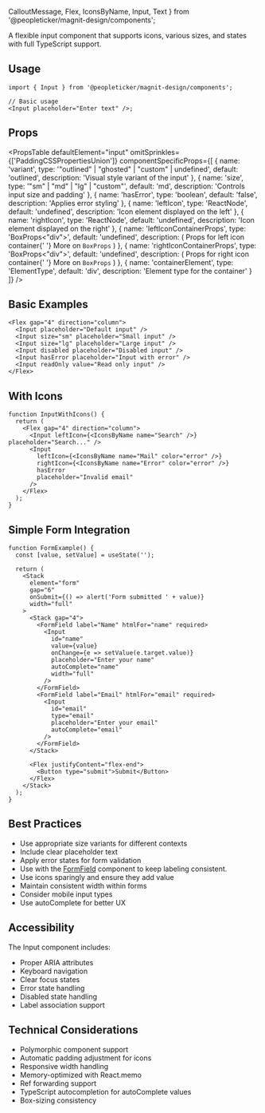   CalloutMessage,
  Flex,
  IconsByName,
  Input,
  Text
} from '@peopleticker/magnit-design/components';

A flexible input component that supports icons, various sizes, and states with
full TypeScript support.

<FormDepCallout />

## Usage

```tsx
import { Input } from '@peopleticker/magnit-design/components';

// Basic usage
<Input placeholder="Enter text" />;
```

## Props

<PropsTable
  defaultElement="input"
  omitSprinkles={['PaddingCSSPropertiesUnion']}
  componentSpecificProps={[
    {
      name: 'variant',
      type: '"outlined" | "ghosted" | "custom" | undefined',
      default: 'outlined',
      description: 'Visual style variant of the input'
    },
    {
      name: 'size',
      type: '"sm" | "md" | "lg" | "custom"',
      default: 'md',
      description: 'Controls input size and padding'
    },
    {
      name: 'hasError',
      type: 'boolean',
      default: 'false',
      description: 'Applies error styling'
    },
    {
      name: 'leftIcon',
      type: 'ReactNode',
      default: 'undefined',
      description: 'Icon element displayed on the left'
    },
    {
      name: 'rightIcon',
      type: 'ReactNode',
      default: 'undefined',
      description: 'Icon element displayed on the right'
    },
    {
      name: 'leftIconContainerProps',
      type: 'BoxProps<"div">',
      default: 'undefined',
      description: (
        <Text>
          Props for left icon container{' '}
          <Link to="/docs/guides/components/box">More on `BoxProps`</Link>
        </Text>
      )
    },
    {
      name: 'rightIconContainerProps',
      type: 'BoxProps<"div">',
      default: 'undefined',
      description: (
        <Text>
          Props for right icon container{' '}
          <Link to="/docs/guides/components/box">More on `BoxProps`</Link>
        </Text>
      )
    },
    {
      name: 'containerElement',
      type: 'ElementType',
      default: 'div',
      description: 'Element type for the container'
    }
  ]}
/>

## Basic Examples

```tsx live
<Flex gap="4" direction="column">
  <Input placeholder="Default input" />
  <Input size="sm" placeholder="Small input" />
  <Input size="lg" placeholder="Large input" />
  <Input disabled placeholder="Disabled input" />
  <Input hasError placeholder="Input with error" />
  <Input readOnly value="Read only input" />
</Flex>
```

## With Icons

```tsx live
function InputWithIcons() {
  return (
    <Flex gap="4" direction="column">
      <Input leftIcon={<IconsByName name="Search" />} placeholder="Search..." />
      <Input
        leftIcon={<IconsByName name="Mail" color="error" />}
        rightIcon={<IconsByName name="Error" color="error" />}
        hasError
        placeholder="Invalid email"
      />
    </Flex>
  );
}
```

## Simple Form Integration

```tsx live
function FormExample() {
  const [value, setValue] = useState('');

  return (
    <Stack
      element="form"
      gap="6"
      onSubmit={() => alert('Form submitted ' + value)}
      width="full"
    >
      <Stack gap="4">
        <FormField label="Name" htmlFor="name" required>
          <Input
            id="name"
            value={value}
            onChange={e => setValue(e.target.value)}
            placeholder="Enter your name"
            autoComplete="name"
            width="full"
          />
        </FormField>
        <FormField label="Email" htmlFor="email" required>
          <Input
            id="email"
            type="email"
            placeholder="Enter your email"
            autoComplete="email"
          />
        </FormField>
      </Stack>

      <Flex justifyContent="flex-end">
        <Button type="submit">Submit</Button>
      </Flex>
    </Stack>
  );
}
```

## Best Practices

- Use appropriate size variants for different contexts
- Include clear placeholder text
- Apply error states for form validation
- Use with the [FormField](/docs/guides/components/formField) component to keep
  labeling consistent.
- Use icons sparingly and ensure they add value
- Maintain consistent width within forms
- Consider mobile input types
- Use autoComplete for better UX

## Accessibility

The Input component includes:

- Proper ARIA attributes
- Keyboard navigation
- Clear focus states
- Error state handling
- Disabled state handling
- Label association support

## Technical Considerations

- Polymorphic component support
- Automatic padding adjustment for icons
- Responsive width handling
- Memory-optimized with React.memo
- Ref forwarding support
- TypeScript autocompletion for autoComplete values
- Box-sizing consistency
